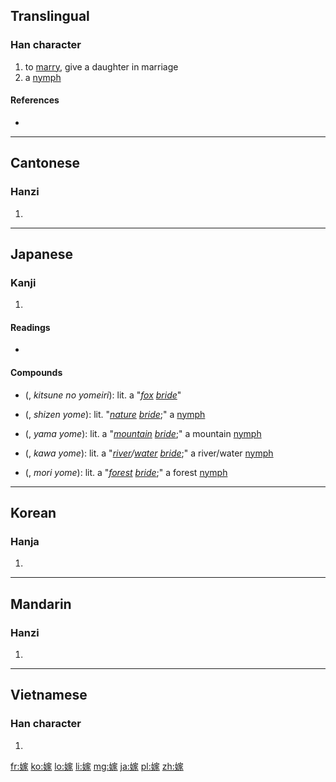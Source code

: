 ==Translingual==

===Han character===
{{Han char|rn=38|rad=女|as=10|sn=13|four=4343<sub>2</sub>|canj=女十一人 (VJMO)|ids=⿰[[女]][[家]]}}

# to [[marry]], give a daughter in marriage
# a [[nymph]]

====References====
* {{Han ref|kx=0268.330|dkj=06602|dj=0536.070|hdz=21073.110|uh=5AC1|ud=23233|bh=B6F9|bd=46841}}

----

==Cantonese==

===Hanzi===
{{yue-hanzi|jyut=|y=ga3}}

# {{defn|lang=yue|sort=女10}}

----

==Japanese==

===Kanji===
{{ja-kanji|grade=c|rs=女10}}

# {{defn|lang=ja|sort=女10}}

====Readings====
* {{ja-readings|on={{l|ja|か}} (ka), {{l|ja|け}} (ke)|kun={{l|ja|とつぐ}} (totsugu), {{l|ja|よめ}} (yome)}}

====Compounds====
* {{l|ja|狐の嫁入り}} ({{l|ja|きつねのよめいり}}, ''kitsune no yomeiri''): lit. a "''[[fox]] [[bride]]''"
* {{l|ja|自然嫁}} ({{l|ja|しぜんよめ}}, ''shizen yome''): lit. "''[[nature]] [[bride]]'';" a [[nymph]]
* {{l|ja|山嫁}} ({{l|ja|やまよめ}}, ''yama yome''): lit. a "''[[mountain]] [[bride]]'';" a mountain [[nymph]]
* {{l|ja|川嫁}} ({{l|ja|かわよめ}}, ''kawa yome''): lit. a "''[[river]]/[[water]] [[bride]]'';" a river/water [[nymph]]
* {{l|ja|森嫁}} ({{l|ja|もりよめ}}, ''mori yome''): lit. a "''[[forest]] [[bride]]'';" a forest [[nymph]]

----

==Korean==

===Hanja===
{{ko-hanja|hangeul=[[가]]|rv=ga|mr=ka}}

# {{defn|lang=ko|sort=女10}}

----

==Mandarin==

===Hanzi===
{{cmn-hanzi|pin=[[jià]] ([[jia4]])|wg=chia<sup>4</sup>}}

# {{defn|lang=cmn|sort=女10}}

----

==Vietnamese==

===Han character===
{{vi-hantu|[[giá]], [[gả]], [[gá]]|rs=女10}}

# {{defn|lang=vi|sort=女10}}

[[fr:嫁]]
[[ko:嫁]]
[[lo:嫁]]
[[li:嫁]]
[[mg:嫁]]
[[ja:嫁]]
[[pl:嫁]]
[[zh:嫁]]